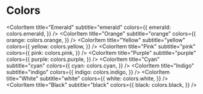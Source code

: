 
<Meta title="foundations/Colors" />

# Colors

<ColorPalette>
  <ColorItem
    title="Primary"
    subtitle="Primary"
    colors={{
      50: colors.primary[50],
      100: colors.primary[100],
      200: colors.primary[200],
      300: colors.primary[300],
      400: colors.primary[400],
    }}
  />
  <ColorItem
    title="Gray"
    subtitle="gray"
    colors={{
      gray50: colors.gray[50],
      gray100: colors.gray[100],
      gray200: colors.gray[200],
      gray300: colors.gray[300],
      gray400: colors.gray[400],
      gray500: colors.gray[500],
      gray600: colors.gray[600],
    }}
  />
  <ColorItem
    title="Red"
    subtitle="red"
    colors={{
      50: colors.red[50],
      100: colors.red[100],
      200: colors.red[200],
      300: colors.red[300],
    }}
  />
  <ColorItem
    title="Green"
    subtitle="green"
    colors={{
      50: colors.green[50],
      100: colors.green[100],
      200: colors.green[200],
      300: colors.green[300],
    }}
  />

  <ColorItem
    title="Emerald"
    subtitle="emerald"
    colors={{
      emerald: colors.emerald,
    }}
  />
  <ColorItem
    title="Orange"
    subtitle="orange"
    colors={{
      orange: colors.orange,
    }}
  />
  <ColorItem
    title="Yellow"
    subtitle="yellow"
    colors={{
      yellow: colors.yellow,
    }}
  />
  <ColorItem
    title="Pink"
    subtitle="pink"
    colors={{
      pink: colors.pink,
    }}
  />
  <ColorItem
    title="Purple"
    subtitle="purple"
    colors={{
      purple: colors.purple,
    }}
  />
  <ColorItem
    title="Cyan"
    subtitle="cyan"
    colors={{
      cyan: colors.cyan,
    }}
  />
  <ColorItem
    title="Indigo"
    subtitle="indigo"
    colors={{
      indigo: colors.indigo,
    }}
  />
  <ColorItem
    title="White"
    subtitle="white"
    colors={{
      white: colors.white,
    }}
  />
  <ColorItem
    title="Black"
    subtitle="black"
    colors={{
      black: colors.black,
    }}
  />
</ColorPalette>
